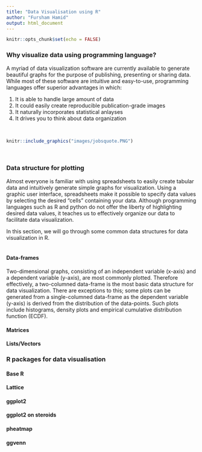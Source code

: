 ```yaml
---
title: "Data Visualisation using R"
author: "Fursham Hamid"
output: html_document
---
```


```r
knitr::opts_chunk$set(echo = FALSE)

```

### Why visualize data using programming language?
A myriad of data visualization software are currently available to generate
beautiful graphs for the purpose of publishing, presenting or sharing data. 
While most of these software are intuitive and easy-to-use, programming languages
offer superior advantages in which:

1) It is able to handle large amount of data
2) It could easily create reproducible publication-grade images
3) It naturally incorporates statistical anlayses
4) It drives you to think about data organization

<br/>
```r
knitr::include_graphics("images/jobsquote.PNG")
```
<br/>

### Data structure for plotting 
Almost everyone is familiar with using spreadsheets to easily create tabular data
and intuitively generate simple graphs for visualization. Using a graphic user
interface, spreadsheets make it possible to specify data values by selecting
the desired "cells" containing your data. Although programming languages such as 
R and python do not offer the liberty of highlighting desired data values, it
teaches us to effectively organize our data to facilitate data visualization.  

In this section, we will go through some common data structures for 
data visualization in R.  
<br/>

#### **Data-frames**
Two-dimensional graphs, consisting of an independent variable (x-axis) and a 
dependent variable (y-axis), are most commonly plotted. 
Therefore effectively, a two-columned data-frame is the most
basic data structure for data visualization.
There are exceptions to this; some plots can be generated from a single-columned 
data-frame as the dependent variable (y-axis) is derived from the distribution
of the data-points. Such plots include histograms, density plots 
and empirical cumulative distribution function (ECDF).  

<!-- IDEA: add a figure on two-columned df for plotting graphs -->

<!-- Formatting data into a two-columned df -->
<!-- Data types -->

<!-- Grouping data using additional variables, usually as factors -->

#### **Matrices**

#### **Lists/Vectors**

### R packages for data visualisation 

#### **Base R**

#### **Lattice**

#### **ggplot2**

#### **ggplot2 on steroids**

#### **pheatmap**

#### **ggvenn**